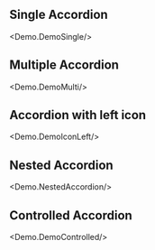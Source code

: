 
## Single Accordion
<Demo.DemoSingle/>


## Multiple Accordion
<Demo.DemoMulti/>


## Accordion with left icon
<Demo.DemoIconLeft/>

## Nested Accordion
<Demo.NestedAccordion/>

## Controlled Accordion
<Demo.DemoControlled/>
